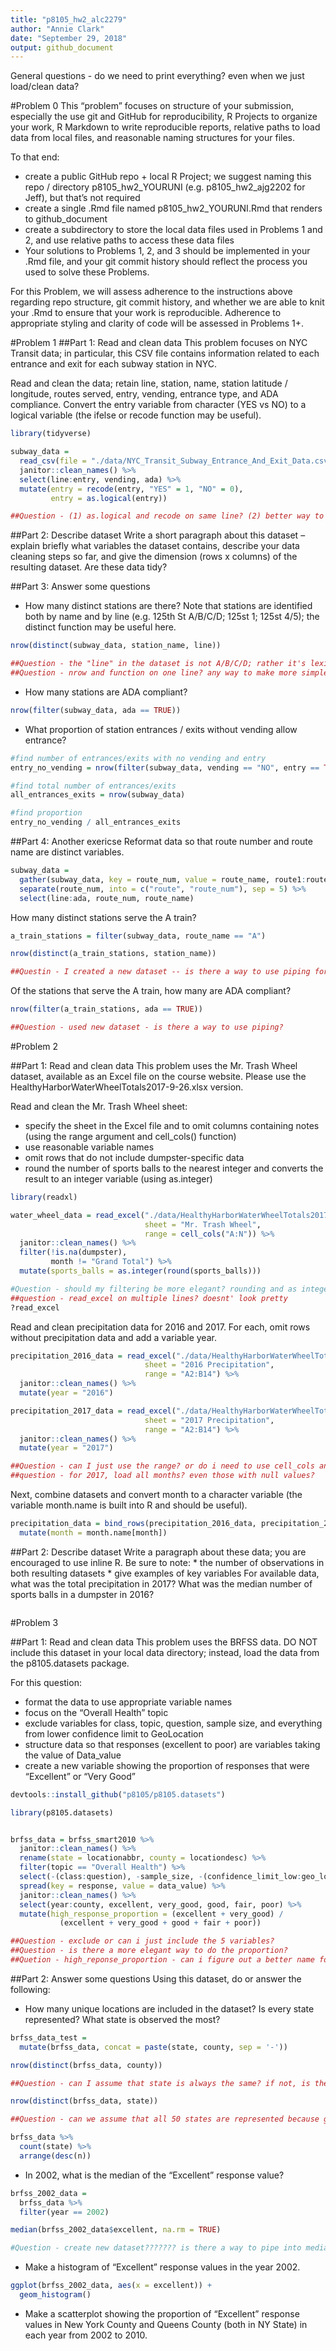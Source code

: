 ```yaml
---
title: "p8105_hw2_alc2279"
author: "Annie Clark"
date: "September 29, 2018"
output: github_document
---
```

General questions - do we need to print everything? even when we just load/clean data?


#Problem 0
This “problem” focuses on structure of your submission, especially the use git and GitHub for reproducibility, R Projects to organize your work, R Markdown to write reproducible reports, relative paths to load data from local files, and reasonable naming structures for your files.

To that end:

* create a public GitHub repo + local R Project; we suggest naming this repo / directory
p8105_hw2_YOURUNI (e.g.  p8105_hw2_ajg2202 for Jeff), but that’s not required
* create a single .Rmd file named p8105_hw2_YOURUNI.Rmd that renders to github_document
* create a subdirectory to store the local data files used in Problems 1 and 2, and use 
relative paths to access these data files
* Your solutions to Problems 1, 2, and 3 should be implemented in your .Rmd file, 
and your git commit history should reflect the process you used to solve these Problems.

For this Problem, we will assess adherence to the instructions above regarding repo structure, git commit history, and whether we are able to knit your .Rmd to ensure that your work is reproducible. Adherence to appropriate styling and clarity of code will be assessed in Problems 1+.

#Problem 1
##Part 1: Read and clean data
This problem focuses on NYC Transit data; in particular, this CSV file contains information related to each entrance and exit for each subway station in NYC.

Read and clean the data; retain line, station, name, station latitude / longitude, routes served, entry, vending, entrance type, and ADA compliance. Convert the entry variable from character (YES vs NO) to a logical variable (the ifelse or recode function may be useful).

```r
library(tidyverse)

subway_data = 
  read_csv(file = "./data/NYC_Transit_Subway_Entrance_And_Exit_Data.csv") %>% 
  janitor::clean_names() %>% 
  select(line:entry, vending, ada) %>% 
  mutate(entry = recode(entry, "YES" = 1, "NO" = 0),
         entry = as.logical(entry))

##Question - (1) as.logical and recode on same line? (2) better way to go char->log?
```

##Part 2: Describe dataset
Write a short paragraph about this dataset – explain briefly what variables the dataset contains, describe your data cleaning steps so far, and give the dimension (rows x columns) of the resulting dataset. Are these data tidy?



##Part 3: Answer some questions

* How many distinct stations are there? Note that stations are identified both by name and by line (e.g. 125th St A/B/C/D; 125st 1; 125st 4/5); the distinct function may be useful here.

```r
nrow(distinct(subway_data, station_name, line))

##Question - the "line" in the dataset is not A/B/C/D; rather it's lexington, 4th ave, etc. 
##Question - nrow and function on one line? any way to make more simple?
```

* How many stations are ADA compliant?

```r
nrow(filter(subway_data, ada == TRUE))
```

* What proportion of station entrances / exits without vending allow entrance?

```r
#find number of entrances/exits with no vending and entry
entry_no_vending = nrow(filter(subway_data, vending == "NO", entry == TRUE))

#find total number of entrances/exits
all_entrances_exits = nrow(subway_data)

#find proportion
entry_no_vending / all_entrances_exits
```


##Part 4: Another exericse
Reformat data so that route number and route name are distinct variables. 
```r
subway_data =  
  gather(subway_data, key = route_num, value = route_name, route1:route11) %>% 
  separate(route_num, into = c("route", "route_num"), sep = 5) %>%
  select(line:ada, route_num, route_name)
```

How many distinct stations serve the A train?

```r
a_train_stations = filter(subway_data, route_name == "A")

nrow(distinct(a_train_stations, station_name))

##Questin - I created a new dataset -- is there a way to use piping for this?
```

Of the stations that serve the A train, how many are ADA compliant?

```r
nrow(filter(a_train_stations, ada == TRUE))

##Question - used new dataset - is there a way to use piping?
```

#Problem 2

##Part 1: Read and clean data
This problem uses the Mr. Trash Wheel dataset, available as an Excel file on the course website. Please use the  HealthyHarborWaterWheelTotals2017-9-26.xlsx version.

Read and clean the Mr. Trash Wheel sheet:

* specify the sheet in the Excel file and to omit columns containing notes (using the range argument and cell_cols() function)
* use reasonable variable names
* omit rows that do not include dumpster-specific data
* round the number of sports balls to the nearest integer and converts the result to an integer variable (using as.integer)

```r
library(readxl)

water_wheel_data = read_excel("./data/HealthyHarborWaterWheelTotals2017-9-26.xlsx", 
                              sheet = "Mr. Trash Wheel",
                              range = cell_cols("A:N")) %>% 
  janitor::clean_names() %>% 
  filter(!is.na(dumpster),
         month != "Grand Total") %>% 
  mutate(sports_balls = as.integer(round(sports_balls)))

#Question - should my filtering be more elegant? rounding and as integer on different lines?
##question - read_excel on multiple lines? doesnt' look pretty
?read_excel
```

Read and clean precipitation data for 2016 and 2017. For each, omit rows without precipitation data and add a variable year. 

```r
precipitation_2016_data = read_excel("./data/HealthyHarborWaterWheelTotals2017-9-26.xlsx", 
                              sheet = "2016 Precipitation",
                              range = "A2:B14") %>% 
  janitor::clean_names() %>% 
  mutate(year = "2016")

precipitation_2017_data = read_excel("./data/HealthyHarborWaterWheelTotals2017-9-26.xlsx", 
                              sheet = "2017 Precipitation",
                              range = "A2:B14") %>% 
  janitor::clean_names() %>% 
  mutate(year = "2017")

##Question - can I just use the range? or do i need to use cell_cols and omit?
##question - for 2017, load all months? even those with null values?
```

Next, combine datasets and convert month to a character variable (the variable month.name is built into R and should be useful).

```r
precipitation_data = bind_rows(precipitation_2016_data, precipitation_2017_data) %>% 
  mutate(month = month.name[month])
```

##Part 2: Describe dataset
Write a paragraph about these data; you are encouraged to use inline R. Be sure to note:
* the number of observations in both resulting datasets
* give examples of key variables
For available data, what was the total precipitation in 2017? What was the median number of sports balls in a dumpster in 2016?

```r

```

#Problem 3

##Part 1: Read and clean data
This problem uses the BRFSS data. DO NOT include this dataset in your local data directory; instead, load the data from the  p8105.datasets package.

For this question:

* format the data to use appropriate variable names
* focus on the “Overall Health” topic
* exclude variables for class, topic, question, sample size, and everything from lower confidence limit to GeoLocation
* structure data so that responses (excellent to poor) are variables taking the value of Data_value
* create a new variable showing the proportion of responses that were “Excellent” or “Very Good”

```r
devtools::install_github("p8105/p8105.datasets")

library(p8105.datasets)


brfss_data = brfss_smart2010 %>% 
  janitor::clean_names() %>% 
  rename(state = locationabbr, county = locationdesc) %>% 
  filter(topic == "Overall Health") %>% 
  select(-(class:question), -sample_size, -(confidence_limit_low:geo_location)) %>% 
  spread(key = response, value = data_value) %>% 
  janitor::clean_names() %>% 
  select(year:county, excellent, very_good, good, fair, poor) %>% 
  mutate(high_response_proportion = (excellent + very_good) / 
           (excellent + very_good + good + fair + poor))

##Question - exclude or can i just include the 5 variables?
##Question - is there a more elegant way to do the proportion?
##Quetion - high_reponse_proportion - can i figure out a better name for this?
```

##Part 2: Answer some questions
Using this dataset, do or answer the following:

* How many unique locations are included in the dataset? Is every state represented? What state is observed the most?

```r
brfss_data_test = 
  mutate(brfss_data, concat = paste(state, county, sep = '-'))

nrow(distinct(brfss_data, county))

##Question - can I assume that state is always the same? if not, is there another way than creating a new dataset?

nrow(distinct(brfss_data, state))

##Question - can we assume that all 50 states are represented because gives 51 and DC is in there? Do we need to go check?

brfss_data %>% 
  count(state) %>% 
  arrange(desc(n))

```

* In 2002, what is the median of the “Excellent” response value?

```r
brfss_2002_data = 
  brfss_data %>%
  filter(year == 2002)

median(brfss_2002_data$excellent, na.rm = TRUE)

#Question - create new dataset??????? is there a way to pipe into median?
```

* Make a histogram of “Excellent” response values in the year 2002.

```r
ggplot(brfss_2002_data, aes(x = excellent)) + 
  geom_histogram()
```

* Make a scatterplot showing the proportion of “Excellent” response values in New York County and Queens County (both in NY State) in each year from 2002 to 2010.

```r

```

